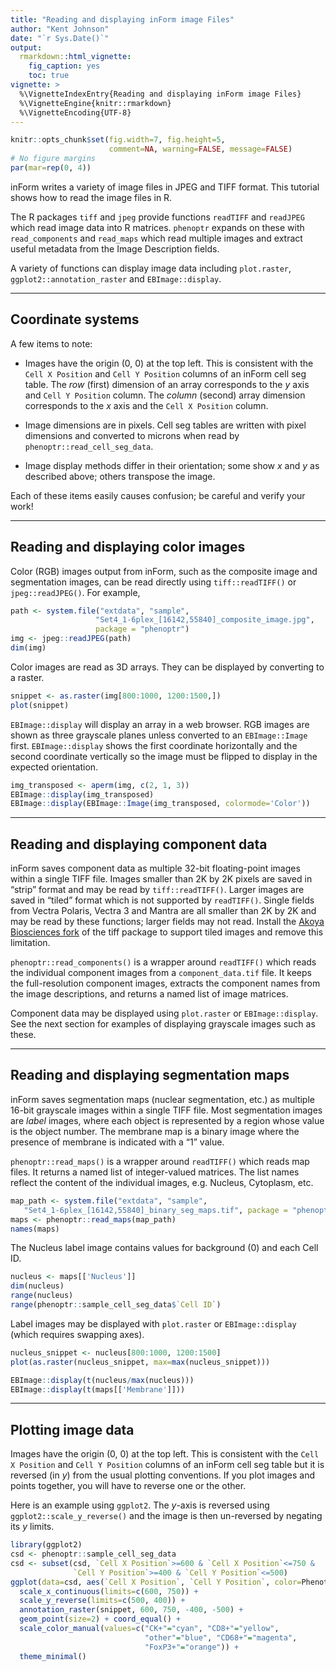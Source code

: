 ```yaml
---
title: "Reading and displaying inForm image Files"
author: "Kent Johnson"
date: "`r Sys.Date()`"
output:
  rmarkdown::html_vignette:
    fig_caption: yes
    toc: true
vignette: >
  %\VignetteIndexEntry{Reading and displaying inForm image Files}
  %\VignetteEngine{knitr::rmarkdown}
  %\VignetteEncoding{UTF-8}
---
```


```r
knitr::opts_chunk$set(fig.width=7, fig.height=5, 
                      comment=NA, warning=FALSE, message=FALSE)
# No figure margins
par(mar=rep(0, 4))
```

<style type="text/css">
img { 
  border: none;
}
</style>

inForm writes a variety of image files in JPEG and TIFF format. This
tutorial shows how to read the image files in R.

The R packages `tiff` and `jpeg` provide functions `readTIFF` and `readJPEG`
which read image data into R matrices. `phenoptr` expands on these with
`read_components` and `read_maps` which read multiple images and extract
useful metadata from the Image Description fields.

A variety of functions can display image data including `plot.raster`,
`ggplot2::annotation_raster` and `EBImage::display`. 

----

## Coordinate systems

A few items to note:

- Images have the origin (0, 0) at the top left. This is consistent with
the `Cell X Position` and `Cell Y Position` columns of an inForm
cell seg table. The _row_ (first) dimension of an array corresponds to
the $y$ axis and `Cell Y Position` column. The _column_ (second) array dimension
corresponds to the $x$ axis and the `Cell X Position` column. 

- Image dimensions are in pixels. Cell seg tables are written with pixel 
dimensions and converted to microns when read by `phenoptr::read_cell_seg_data`.

- Image display methods differ in their orientation; some show $x$ and $y$ as
described above; others transpose the image.

Each of these items easily causes confusion; be careful and verify your work!

----

## Reading and displaying color images

Color (RGB) images output from inForm, such as the composite image and 
segmentation images, can be read directly using 
`tiff::readTIFF()` or `jpeg::readJPEG()`.
For example,

```r
path <- system.file("extdata", "sample", 
                   "Set4_1-6plex_[16142,55840]_composite_image.jpg", 
                   package = "phenoptr")
img <- jpeg::readJPEG(path)
dim(img)
```

Color images are read as 3D arrays. They can be displayed by converting to
a raster. 

```r
snippet <- as.raster(img[800:1000, 1200:1500,])
plot(snippet)
```

`EBImage::display` will display an array in a web browser. RGB images are 
shown as three grayscale planes unless converted to an `EBImage::Image` first.
`EBImage::display` shows the first coordinate horizontally
and the second coordinate vertically so the image must be flipped to display
in the expected orientation.

```r
img_transposed <- aperm(img, c(2, 1, 3))
EBImage::display(img_transposed)
EBImage::display(EBImage::Image(img_transposed, colormode='Color'))
```

----

## Reading and displaying component data

inForm saves component data as multiple 32-bit floating-point
images within a single TIFF file.
Images smaller than 2K by 2K pixels are saved in "strip" format and may
be read by `tiff::readTIFF()`. Larger images are saved in "tiled" format
which is not supported by `readTIFF()`. Single fields from Vectra Polaris,
Vectra 3 and Mantra are all smaller than 2K by 2K and may be read
by these functions; larger fields may not read.  Install the 
[Akoya Biosciences fork](https://github.com/akoyabio/tiff) of the tiff 
package to support tiled images and remove this limitation.

`phenoptr::read_components()` is a wrapper around `readTIFF()` which reads
the individual component images from a `component_data.tif` file. 
It keeps the full-resolution component images,
extracts the component names from the image descriptions, 
and returns a named list of image matrices.

Component data may be displayed using `plot.raster` or `EBImage::display`. 
See the next section for examples of displaying grayscale images such as these.

----

## Reading and displaying segmentation maps

inForm saves segmentation maps (nuclear segmentation, etc.) as multiple
16-bit grayscale images within a single TIFF file. Most segmentation images
are _label_ images, where each object is represented by a region whose value
is the object number. The membrane map is a binary image where the presence
of membrane is indicated with a "1" value.

`phenoptr::read_maps()` is a wrapper around `readTIFF()` which reads
map files. It returns a named list of integer-valued matrices. The
list names reflect the content of the individual images, e.g. Nucleus,
Cytoplasm, etc.

```r
map_path <- system.file("extdata", "sample",
   "Set4_1-6plex_[16142,55840]_binary_seg_maps.tif", package = "phenoptr")
maps <- phenoptr::read_maps(map_path)
names(maps)
```

The Nucleus label image contains values for background (0) and each Cell ID.

```r
nucleus <- maps[['Nucleus']]
dim(nucleus)
range(nucleus)
range(phenoptr::sample_cell_seg_data$`Cell ID`)
```

Label images may be displayed with `plot.raster` or `EBImage::display`
(which requires swapping axes).


```r
nucleus_snippet <- nucleus[800:1000, 1200:1500]
plot(as.raster(nucleus_snippet, max=max(nucleus_snippet)))
```

```r
EBImage::display(t(nucleus/max(nucleus)))
EBImage::display(t(maps[['Membrane']]))
```

----

## Plotting image data

Images have the origin (0, 0) at the top left. This is consistent with
the `Cell X Position` and `Cell Y Position` columns of an inForm
cell seg table but it is reversed (in $y$) from the usual plotting conventions.
If you plot images and points together, you will have to reverse one or
the other. 

Here is an example using `ggplot2`. The $y$-axis is reversed
using `ggplot2::scale_y_reverse()` and the image is then un-reversed
by negating its $y$ limits.

```r
library(ggplot2)
csd <- phenoptr::sample_cell_seg_data
csd <- subset(csd, `Cell X Position`>=600 & `Cell X Position`<=750 &
              `Cell Y Position`>=400 & `Cell Y Position`<=500)
ggplot(data=csd, aes(`Cell X Position`, `Cell Y Position`, color=Phenotype)) +
  scale_x_continuous(limits=c(600, 750)) + 
  scale_y_reverse(limits=c(500, 400)) +
  annotation_raster(snippet, 600, 750, -400, -500) +
  geom_point(size=2) + coord_equal() +
  scale_color_manual(values=c("CK+"="cyan", "CD8+"="yellow",
                              "other"="blue", "CD68+"="magenta", 
                              "FoxP3+"="orange")) +
  theme_minimal()
```

